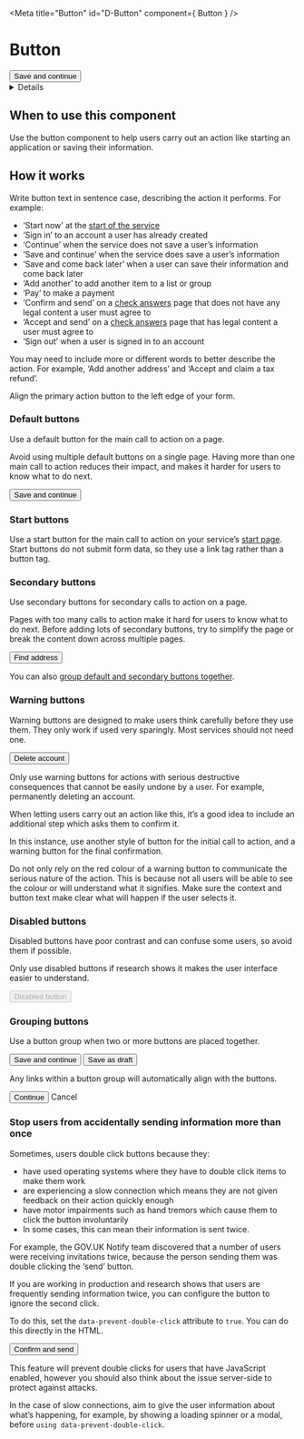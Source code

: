 
<Meta title="Button" id="D-Button" component={ Button } />

# Button

<Canvas withToolbar>
  <Story name="Default">
    <Button>Save and continue</Button>
  </Story>
</Canvas>

<Details summary="Properties" className="no-indent">
  <Props of={ Button } />
</Details>


## When to use this component

Use the button component to help users carry out an action like starting an
application or saving their information.


## How it works

Write button text in sentence case, describing the action it performs. For
example:

- ‘Start now’ at the [start of the service]
- ‘Sign in’ to an account a user has already created
- ‘Continue’ when the service does not save a user’s information
- ‘Save and continue’ when the service does save a user’s information
- ‘Save and come back later’ when a user can save their information and come
  back later
- ‘Add another’ to add another item to a list or group
- ‘Pay’ to make a payment
- ‘Confirm and send’ on a [check answers] page that does not have any legal
  content a user must agree to
- ‘Accept and send’ on a [check answers] page that has legal content a user must
  agree to
- ‘Sign out’ when a user is signed in to an account

You may need to include more or different words to better describe the action.
For example, ‘Add another address’ and ‘Accept and claim a tax refund’.

Align the primary action button to the left edge of your form.


### Default buttons

Use a default button for the main call to action on a page.

Avoid using multiple default buttons on a single page. Having more than one main
call to action reduces their impact, and makes it harder for users to know what
to do next.

<Canvas>
  <Story name="Standard">
    <Button>Save and continue</Button>
  </Story>
</Canvas>


### Start buttons

Use a start button for the main call to action on your service’s [start page].
Start buttons do not submit form data, so they use a link tag rather than a
button tag.

<Canvas>
  <Story name="Start">
    <StartButton href="#" />
  </Story>
</Canvas>


### Secondary buttons

Use secondary buttons for secondary calls to action on a page.

Pages with too many calls to action make it hard for users to know what to do
next. Before adding lots of secondary buttons, try to simplify the page or break
the content down across multiple pages.

<Canvas>
  <Story name="Secondary">
    <Button classModifiers="secondary">Find address</Button>
  </Story>
</Canvas>

You can also [group default and secondary buttons together].


### Warning buttons

Warning buttons are designed to make users think carefully before they use them.
They only work if used very sparingly. Most services should not need one.

<Canvas>
  <Story name="Warning">
    <Button classModifiers="warning">Delete account</Button>
  </Story>
</Canvas>

Only use warning buttons for actions with serious destructive consequences that
cannot be easily undone by a user. For example, permanently deleting an account.

When letting users carry out an action like this, it’s a good idea to include an
additional step which asks them to confirm it.

In this instance, use another style of button for the initial call to action,
and a warning button for the final confirmation.

Do not only rely on the red colour of a warning button to communicate the
serious nature of the action. This is because not all users will be able to see
the colour or will understand what it signifies. Make sure the context and
button text make clear what will happen if the user selects it.


### Disabled buttons

Disabled buttons have poor contrast and can confuse some users, so avoid them if
possible.

Only use disabled buttons if research shows it makes the user interface easier
to understand.

<Canvas>
  <Story name="Disabled">
    <Button disabled>Disabled button</Button>
  </Story>
</Canvas>


### Grouping buttons

Use a button group when two or more buttons are placed together.

<Canvas>
  <Story name="Group">
    <ButtonGroup>
      <Button>Save and continue</Button>
      <Button classModifiers="secondary">Save as draft</Button>
    </ButtonGroup>
  </Story>
</Canvas>

Any links within a button group will automatically align with the buttons.

<Canvas>
  <Story name="Group with link">
    <ButtonGroup>
      <Button>Continue</Button>
      <Link href="#">Cancel</Link>
    </ButtonGroup>
  </Story>
</Canvas>

### Stop users from accidentally sending information more than once

Sometimes, users double click buttons because they:

- have used operating systems where they have to double click items to make them work
- are experiencing a slow connection which means they are not given feedback on their action quickly enough
- have motor impairments such as hand tremors which cause them to click the button involuntarily
- In some cases, this can mean their information is sent twice.

For example, the GOV.UK Notify team discovered that a number of users were receiving invitations twice, because the person sending them was double clicking the ‘send’ button.

If you are working in production and research shows that users are frequently sending information twice, you can configure the button to ignore the second click.

To do this, set the `data-prevent-double-click` attribute to `true`. You can do this directly in the HTML.

<Canvas withToolbar>
  <Story name="Data Prevent Double Click">
    <Button data-prevent-double-click="true" >Confirm and send</Button>
  </Story>
</Canvas>

This feature will prevent double clicks for users that have JavaScript enabled, however you should also think about the issue server-side to protect against attacks.

In the case of slow connections, aim to give the user information about what’s happening, for example, by showing a loading spinner or a modal, before `using data-prevent-double-click`.

[start of the service]: https://design-system.service.gov.uk/patterns/start-pages/
[check answers]: https://design-system.service.gov.uk/patterns/check-answers/
[start page]: https://design-system.service.gov.uk/patterns/start-pages/
[group default and secondary buttons together]: https://design-system.service.gov.uk/components/button/#grouping-buttons

